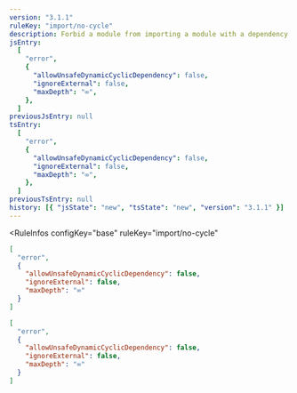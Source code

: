 ```yaml
---
version: "3.1.1"
ruleKey: "import/no-cycle"
description: Forbid a module from importing a module with a dependency path back to itself
jsEntry:
  [
    "error",
    {
      "allowUnsafeDynamicCyclicDependency": false,
      "ignoreExternal": false,
      "maxDepth": "∞",
    },
  ]
previousJsEntry: null
tsEntry:
  [
    "error",
    {
      "allowUnsafeDynamicCyclicDependency": false,
      "ignoreExternal": false,
      "maxDepth": "∞",
    },
  ]
previousTsEntry: null
history: [{ "jsState": "new", "tsState": "new", "version": "3.1.1" }]
---
```


<RuleInfos 
  configKey="base" 
  ruleKey="import/no-cycle" 
>

```json
[
  "error",
  {
    "allowUnsafeDynamicCyclicDependency": false,
    "ignoreExternal": false,
    "maxDepth": "∞"
  }
]
```

```json
[
  "error",
  {
    "allowUnsafeDynamicCyclicDependency": false,
    "ignoreExternal": false,
    "maxDepth": "∞"
  }
]
```

</RuleInfos>

